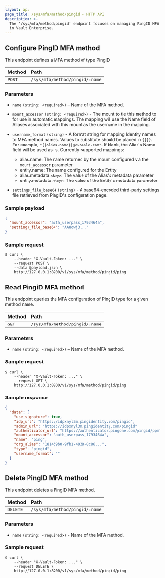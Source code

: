 ```yaml
---
layout: api
page_title: /sys/mfa/method/pingid - HTTP API
description: >-
  The '/sys/mfa/method/pingid' endpoint focuses on managing PingID MFA behaviors
  in Vault Enterprise.
---
```


## Configure PingID MFA method

This endpoint defines a MFA method of type PingID.

| Method | Path                           |
| :----- | :----------------------------- |
| `POST` | `/sys/mfa/method/pingid/:name` |

### Parameters

- `name` `(string: <required>)` – Name of the MFA method.

- `mount_accessor` `(string: <required>)` - The mount to tie this method to for use in automatic mappings. The mapping will use the Name field of Aliases associated with this mount as the username in the mapping.

- `username_format` `(string)` - A format string for mapping Identity names to MFA method names. Values to substitute should be placed in `{{}}`. For example, `"{{alias.name}}@example.com"`. If blank, the Alias's Name field will be used as-is. Currently-supported mappings:

  - alias.name: The name returned by the mount configured via the `mount_accessor` parameter
  - entity.name: The name configured for the Entity
  - alias.metadata.`<key>`: The value of the Alias's metadata parameter
  - entity.metadata.`<key>`: The value of the Entity's metadata parameter

- `settings_file_base64` `(string)` - A base64-encoded third-party settings file retrieved from PingID's configuration page.

### Sample payload

```json
{
  "mount_accessor": "auth_userpass_1793464a",
  "settings_file_base64": "AA8owj3..."
}
```

### Sample request

```shell-session
$ curl \
    --header "X-Vault-Token: ..." \
    --request POST \
    --data @payload.json \
    http://127.0.0.1:8200/v1/sys/mfa/method/pingid/ping
```

## Read PingiD MFA method

This endpoint queries the MFA configuration of PingID type for a given method
name.

| Method | Path                           |
| :----- | :----------------------------- |
| `GET`  | `/sys/mfa/method/pingid/:name` |

### Parameters

- `name` `(string: <required>)` – Name of the MFA method.

### Sample request

```shell-session
$ curl \
    --header "X-Vault-Token: ..." \
    --request GET \
    http://127.0.0.1:8200/v1/sys/mfa/method/pingid/ping

```

### Sample response

```json
{
  "data": {
    "use_signature": true,
    "idp_url": "https://idpxnyl3m.pingidentity.com/pingid",
    "admin_url": "https://idpxnyl3m.pingidentity.com/pingid",
    "authenticator_url": "https://authenticator.pingone.com/pingid/ppm",
    "mount_accessor": "auth_userpass_1793464a",
    "name": "ping",
    "org_alias": "181459b0-9fb1-4938-8c86...",
    "type": "pingid",
    "username_format": ""
  }
}
```

## Delete PingID MFA method

This endpoint deletes a PingID MFA method.

| Method   | Path                           |
| :------- | :----------------------------- |
| `DELETE` | `/sys/mfa/method/pingid/:name` |

### Parameters

- `name` `(string: <required>)` - Name of the MFA method.

### Sample request

```shell-session
$ curl \
    --header "X-Vault-Token: ..." \
    --request DELETE \
    http://127.0.0.1:8200/v1/sys/mfa/method/pingid/ping

```
